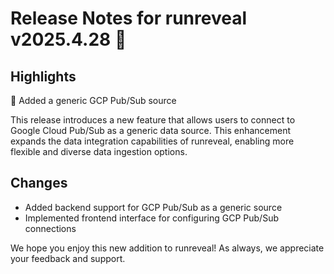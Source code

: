# Release Notes for runreveal v2025.4.28 🚀

## Highlights

🔌 Added a generic GCP Pub/Sub source

This release introduces a new feature that allows users to connect to Google Cloud Pub/Sub as a generic data source. This enhancement expands the data integration capabilities of runreveal, enabling more flexible and diverse data ingestion options.

## Changes

- Added backend support for GCP Pub/Sub as a generic source
- Implemented frontend interface for configuring GCP Pub/Sub connections

We hope you enjoy this new addition to runreveal! As always, we appreciate your feedback and support.
